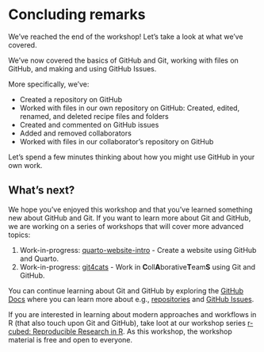 # Concluding remarks {#sec-conclusion}

<!-- TODO: Add content that mirrors/reflects on the bigger picture from the intro (once that has been made) -->

We've reached the end of the workshop! Let's take a look at what we've
covered.

We've now covered the basics of GitHub and Git, working with files on
GitHub, and making and using GitHub Issues.

More specifically, we've:

-   Created a repository on GitHub
-   Worked with files in our own repository on GitHub: Created, edited,
    renamed, and deleted recipe files and folders
-   Created and commented on GitHub issues
-   Added and removed collaborators
-   Worked with files in our collaborator's repository on GitHub

Let's spend a few minutes thinking about how you might use GitHub in
your own work.


## What's next?

We hope you've enjoyed this workshop and that you've learned something
new about GitHub and Git. If you want to learn more about Git and
GitHub, we are working on a series of workshops that will cover more
advanced topics:

1.  Work-in-progress:
    [quarto-website-intro](https://github.com/rostools/quarto-website-intro) -
    Create a website using GitHub and Quarto.
2.  Work-in-progress: [git4cats]() - Work in
    **C**oll**A**borative**T**eam**S** using Git and GitHub.

You can continue learning about Git and GitHub by exploring the [GitHub
Docs](https://docs.github.com/en) where you can learn more about e.g.,
[repositories](https://docs.github.com/en/repositories) and [GitHub
Issues](https://docs.github.com/en/issues).

If you are interested in learning about modern approaches and workflows
in R (that also touch upon Git and GitHub), take loot at our workshop
series [r-cubed: Reproducible Research in
R](https://r-cubed.rostools.org/). As this workshop, the workshop
material is free and open to everyone.

<!-- TODO: Can we add a link to DDEA or somewhere where people can find out when the workshops will be run again? -->
